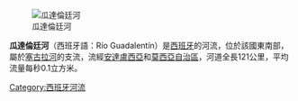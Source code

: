 [[Image:Puente_dl_barrio_lc.jpg|瓜達倫廷河]]

'''瓜達倫廷河'''（西班牙語：Río Guadalentín）是[[西班牙|西班牙]]的河流，位於該國東南部，屬於[[塞古拉河|塞古拉河]]的支流，流經[[安達盧西亞|安達盧西亞]]和[[莫西亞自治區|莫西亞自治區]]，河道全長121公里，平均流量每秒0.1立方米。

{{Spain-geo-stub}}
[[Category:西班牙河流|Category:西班牙河流]]
